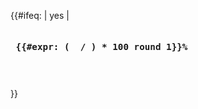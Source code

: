 <div style="
  width:{{{width|75%}}};
{{#ifeq: {{{center|yes}}} | yes |
  margin:auto;
  text-align:center;}}">
{{#ifeq: {{{header|yes}}} | yes
| <p>
  <big>
  '''{{#expr: ( {{{1|<noinclude>2</noinclude>0}}} / {{{total|100}}}) * 100 round 1}}%'''
  </big>
  {{{text|完成<small>（估计）</small>}}}
  </p>
}}
<p style="border:{{{border|1px solid gray}}}; padding:{{{padding|1px}}}; overflow:hidden;">
  <span style="
    width: {{#expr: {{{1|<noinclude>2</noinclude>0}}} / {{{total|100}}} * 100}}%;
    height: {{{height|2}}}px;
    background:{{{color1|#5FDB00}}};
    float:left;
    ">&nbsp;</span>
  <span style="
    width:{{#expr: 100 - {{{1|<noinclude>2</noinclude>0}}} / {{{total|100}}} * 100}}%;
    height:{{{height|2}}}px;
    background:{{{color2|#E2E2E2}}};
    float:left;
    ">&nbsp;</span>
</p>
</div><noinclude>{{Documentation}}</noinclude>